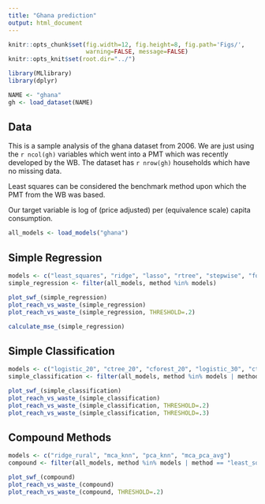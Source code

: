```yaml
---
title: "Ghana prediction"
output: html_document
---
```


```r
knitr::opts_chunk$set(fig.width=12, fig.height=8, fig.path='Figs/',
                      warning=FALSE, message=FALSE)
knitr::opts_knit$set(root.dir="../")
```

```r
library(MLlibrary)
library(dplyr)

NAME <- "ghana"
gh <- load_dataset(NAME)
```

## Data

This is a sample analysis of the ghana dataset from 2006. We are just using the `r ncol(gh)` variables which went into a PMT which was recently developed by the WB. The dataset has `r nrow(gh)` households which have no missing data.

Least squares can be considered the benchmark method upon which the PMT from the WB was based.

Our target variable is log of (price adjusted) per (equivalence scale) capita consumption.

```r
all_models <- load_models("ghana")
```


## Simple Regression

```r
models <- c("least_squares", "ridge", "lasso", "rtree", "stepwise", "forest")
simple_regression <- filter(all_models, method %in% models)
```

```r
plot_swf_(simple_regression)
plot_reach_vs_waste_(simple_regression)
plot_reach_vs_waste_(simple_regression, THRESHOLD=.2)
```

```r
calculate_mse_(simple_regression)
```

## Simple Classification
```r
models <- c("logistic_20", "ctree_20", "cforest_20", "logistic_30", "ctree_30", "cforest_30")
simple_classification <- filter(all_models, method %in% models | method == "least_squares")
```

```r
plot_swf_(simple_classification)
plot_reach_vs_waste_(simple_classification)
plot_reach_vs_waste_(simple_classification, THRESHOLD=.2)
plot_reach_vs_waste_(simple_classification, THRESHOLD=.3)
```

## Compound Methods

```r
models <- c("ridge_rural", "mca_knn", "pca_knn", "mca_pca_avg")
compound <- filter(all_models, method %in% models | method == "least_squares")
```

```r
plot_swf_(compound)
plot_reach_vs_waste_(compound)
plot_reach_vs_waste_(compound, THRESHOLD=.2)
```
